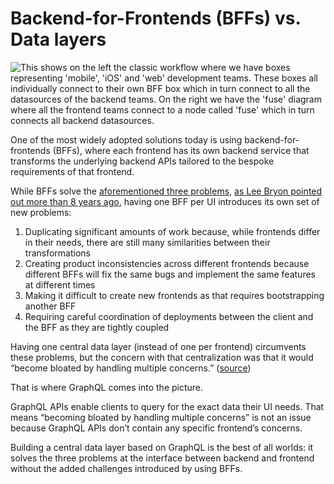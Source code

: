 # Backend-for-Frontends (BFFs) vs. Data layers

![This shows on the left the classic workflow where we have boxes representing 'mobile', 'iOS' and 'web' development teams. These boxes all individually connect to their own BFF box which in turn connect to all the datasources of the backend teams. On the right we have the 'fuse' diagram where all the frontend teams connect to a node called 'fuse' which in turn connects all backend datasources.](/images/data-layers-vs-bffs.png)

One of the most widely adopted solutions today is using backend-for-frontends (BFFs), where each frontend has its own backend service that transforms the underlying backend APIs tailored to the bespoke requirements of that frontend.

While BFFs solve the [aforementioned three problems](/docs/data-layers), [as Lee Bryon pointed out more than 8 years ago](https://samnewman.io/patterns/architectural/bff/#comment-2388151981), having one BFF per UI introduces its own set of new problems:

1. Duplicating significant amounts of work because, while frontends differ in their needs, there are still many similarities between their transformations
2. Creating product inconsistencies across different frontends because different BFFs will fix the same bugs and implement the same features at different times
3. Making it difficult to create new frontends as that requires bootstrapping another BFF
4. Requiring careful coordination of deployments between the client and the BFF as they are tightly coupled

Having one central data layer (instead of one per frontend) circumvents these problems, but the concern with that centralization was that it would “become bloated by handling multiple concerns.” ([source](https://samnewman.io/patterns/architectural/bff/))

That is where GraphQL comes into the picture.

GraphQL APIs enable clients to query for the exact data their UI needs. That means “becoming bloated by handling multiple concerns” is not an issue because GraphQL APIs don’t contain any specific frontend’s concerns.

Building a central data layer based on GraphQL is the best of all worlds: it solves the three problems at the interface between backend and frontend without the added challenges introduced by using BFFs.